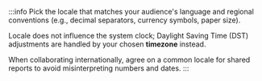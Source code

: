 :::info
Pick the locale that matches your audience's language and regional conventions (e.g., decimal separators, currency symbols, paper size).

Locale does not influence the system clock; Daylight Saving Time (DST) adjustments are handled by your chosen **timezone** instead.

When collaborating internationally, agree on a common locale for shared reports to avoid misinterpreting numbers and dates.
:::
